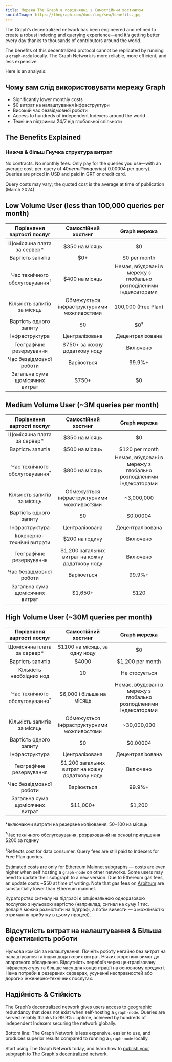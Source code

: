 ```yaml
---
title: Мережа The Graph в порівнянні з Самостійним хостингом
socialImage: https://thegraph.com/docs/img/seo/benefits.jpg
---
```


The Graph’s decentralized network has been engineered and refined to create a robust indexing and querying experience—and it’s getting better every day thanks to thousands of contributors around the world.

The benefits of this decentralized protocol cannot be replicated by running a `graph-node` locally. The Graph Network is more reliable, more efficient, and less expensive.

Here is an analysis:

## Чому вам слід використовувати мережу Graph

- Significantly lower monthly costs
- $0 витрат на налаштування інфраструктури
- Високий час безвідмовної роботи
- Access to hundreds of independent Indexers around the world
- Технічна підтримка 24/7 від глобальної спільноти

## The Benefits Explained

### Нижча & більш Гнучка структура витрат

No contracts. No monthly fees. Only pay for the queries you use—with an average cost-per-query of $40 per million queries (~$0.00004 per query). Queries are priced in USD and paid in GRT or credit card.

Query costs may vary; the quoted cost is the average at time of publication (March 2024).

## Low Volume User (less than 100,000 queries per month)

| Порівняння вартості послуг | Самостійний хостинг | Graph мережа |
| :-: | :-: | :-: |
| Щомісячна плата за сервер\* | $350 на місяць | $0 |
| Вартість запитів | $0+ | $0 per month |
| Час технічного обслуговування<sup>†</sup> | $400 на місяць | Немає, вбудовані в мережу з глобально розподіленими індексаторами |
| Кількість запитів за місяць | Обмежується інфраструктурними можливостями | 100,000 (Free Plan) |
| Вартість одного запиту | $0 | $0<sup>‡</sup> |
| Інфраструктура | Централізована | Децентралізована |
| Географічне резервування | $750+ за кожну додаткову ноду | Включено |
| Час безвідмовної роботи | Варіюється | 99.9%+ |
| Загальна сума щомісячних витрат | <span className="highlight-row" />$750+ | $0 |

## Medium Volume User (~3M queries per month)

| Порівняння вартості послуг | Самостійний хостинг | Graph мережа |
| :-: | :-: | :-: |
| Щомісячна плата за сервер\* | $350 на місяць | $0 |
| Вартість запитів | $500 на місяць | $120 per month |
| Час технічного обслуговування<sup>†</sup> | $800 на місяць | Немає, вбудовані в мережу з глобально розподіленими індексаторами |
| Кількість запитів за місяць | Обмежується інфраструктурними можливостями | ~3,000,000 |
| Вартість одного запиту | $0 | $0.00004 |
| Інфраструктура | Централізована | Децентралізована |
| Інженерно-технічні витрати | $200 на годину | Включено |
| Географічне резервування | $1,200 загальних витрат на кожну додаткову ноду | Включено |
| Час безвідмовної роботи | Варіюється | 99.9%+ |
| Загальна сума щомісячних витрат | <span className="highlight-row" /> $1,650+ | $120 |

## High Volume User (~30M queries per month)

| Порівняння вартості послуг | Самостійний хостинг | Graph мережа |
| :-: | :-: | :-: |
| Щомісячна плата за сервер\* | $1100 на місяць, за одну ноду | $0 |
| Вартість запитів | $4000 | $1,200 per month |
| Кількість необхідних нод | 10 | Не стосується |
| Час технічного обслуговування<sup>†</sup> | $6,000 і більше на місяць | Немає, вбудовані в мережу з глобально розподіленими індексаторами |
| Кількість запитів за місяць | Обмежується інфраструктурними можливостями | ~30,000,000 |
| Вартість одного запиту | $0 | $0.00004 |
| Інфраструктура | Централізована | Децентралізована |
| Географічне резервування | $1,200 загальних витрат на кожну додаткову ноду | Включено |
| Час безвідмовної роботи | Варіюється | 99.9%+ |
| Загальна сума щомісячних витрат | <span className="highlight-row" /> $11,000+ | $1,200 |

\*включаючи витрати на резервне копіювання: $50-$100 на місяць

<sup>†</sup>Час технічного обслуговування, розрахований на основі припущення $200 за годину

<sup>‡</sup>Reflects cost for data consumer. Query fees are still paid to Indexers for Free Plan queries.

Estimated costs are only for Ethereum Mainnet subgraphs — costs are even higher when self hosting a `graph-node` on other networks. Some users may need to update their subgraph to a new version. Due to Ethereum gas fees, an update costs ~$50 at time of writing. Note that gas fees on [Arbitrum](/arbitrum/arbitrum-faq/) are substantially lower than Ethereum mainnet.

Кураторство сигналу на підграфі є опціональною одноразовою послугою з нульовою вартістю (наприклад, сигнал на суму 1 тис. доларів можна розмістити на підграфі, а потім вивести — з можливістю отримання прибутку в цьому процесі).

## Відсутність витрат на налаштування & Більша ефективність роботи

Нульова комісія за налаштування. Почніть роботу негайно без витрат на налаштування та інших додаткових витрат. Ніяких жорстких вимог до апаратного обладнання. Відсутність перебоїв через централізовану інфраструктуру та більше часу для концентрації на основному продукті. Нема потреби в резервних серверах, усуненні несправностей або дорогих інженерно-технічних послугах.

## Надійність & Стійкість

The Graph’s decentralized network gives users access to geographic redundancy that does not exist when self-hosting a `graph-node`. Queries are served reliably thanks to 99.9%+ uptime, achieved by hundreds of independent Indexers securing the network globally.

Bottom line: The Graph Network is less expensive, easier to use, and produces superior results compared to running a `graph-node` locally.

Start using The Graph Network today, and learn how to [publish your subgraph to The Graph's decentralized network](/quick-start/).
